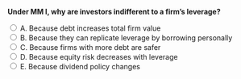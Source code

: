 ::: {.question-block}

<form onsubmit="event.preventDefault(); checkAnswer('module7_mcq_q90')" data-correct-answer="B">
<strong style="display: block;">Under MM I, why are investors indifferent to a firm's leverage?</strong>

<label><input type="radio" name="module7_mcq_q90" value="A"> A. Because debt increases total firm value</label><br>
<label><input type="radio" name="module7_mcq_q90" value="B"> B. Because they can replicate leverage by borrowing personally</label><br>
<label><input type="radio" name="module7_mcq_q90" value="C"> C. Because firms with more debt are safer</label><br>
<label><input type="radio" name="module7_mcq_q90" value="D"> D. Because equity risk decreases with leverage</label><br>
<label><input type="radio" name="module7_mcq_q90" value="E"> E. Because dividend policy changes</label><br>
</form>

<div id="feedback-module7_mcq_q90" class="feedback" data-status="" style="display:none;">
✅ Correct: B. Investors can create “homemade leverage,” making firm capital structure irrelevant.
</div>

:::

